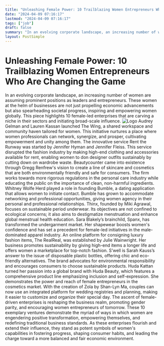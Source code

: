 ```yaml
---
title: "Unleashing Female Power: 10 Trailblazing Women Entrepreneurs Who Are Changing the Game"
date: "2024-04-09 07:16:17"
lastmod: "2024-04-09 07:16:17"
tags: ["job"]
draft: false
summary: "In an evolving corporate landscape, an increasing number of women are assuming prominent positions as leaders and entrepreneurs. These women at the helm of businesses are not just propelling economic advancements but also spearheading societal progress, inspiring and empowering women globally. This piece highlights 10 female-led enterprises that are carving a niche in their sectors and initiating broad-scale influence."
layout: PostSimple
---
```

# Unleashing Female Power: 10 Trailblazing Women Entrepreneurs Who Are Changing the Game
In an evolving corporate landscape, an increasing number of women are assuming prominent positions as leaders and entrepreneurs. These women at the helm of businesses are not just propelling economic advancements but also spearheading societal progress, inspiring and empowering women globally. This piece highlights 10 female-led enterprises that are carving a niche in their sectors and initiating broad-scale influence.
<img alt="Logo" src="https://cdn.seniorsselection.com/src_image/dc91a097b48b7e9c07a7f7b7dec33078.webp"/>
Audrey Gelman and Lauren Kassan launched The Wing, a shared workspace and community haven tailored for women. This initiative nurtures a place where women professionals can network, synergize, and prosper, cultivating empowerment and unity among them.
The innovative service Rent the Runway was started by Jennifer Hyman and Jennifer Fleiss. This service disrupted the fashion industry by making high-end clothing and accessories available for rent, enabling women to don designer outfits sustainably by cutting down on wardrobe waste.
Beautycounter came into existence through Gregg Renfrew's vision to create a line of skincare and cosmetics that are both environmentally friendly and safe for consumers. The firm works towards more rigorous regulations in the personal care industry while educating the public on the importance of clean, non-harmful ingredients.
Whitney Wolfe Herd played a role in founding Bumble, a dating application that allows women to initiate contact. Bumble has grown to accommodate networking and professional opportunities, giving women agency in their personal and professional relationships.
Thinx, founded by Miki Agrawal, focuses on sustainable period underwear. Its objectives are not confined to ecological concerns; it also aims to destigmatize menstruation and enhance global menstrual health education.
Sara Blakely’s brainchild, Spanx, has transformed the undergarment market. Her shapewear boosts women's confidence and has set a precedent for female-led initiatives in the male-dominated apparel industry.
An online platform for consigning luxury fashion items, The RealReal, was established by Julie Wainwright. Her business promotes sustainability by giving high-end items a longer life and offers women a marketplace for top-notch fashion.
S’well is Sarah Kauss’s answer to the issue of disposable plastic bottles, offering chic and eco-friendly alternatives. The brand advocates for environmental responsibility and encourages consumers to choose sustainable products.
Huda Kattan turned her passion into a global brand with Huda Beauty, which features a comprehensive product line emphasizing inclusion and self-expression. She demonstrates the power and reach of female entrepreneurs in the cosmetics market.
With the creation of Zola by Shan-Lyn Ma, couples can now use an integrated platform for wedding registries and planning, making it easier to customize and organize their special day.
The ascent of female-driven enterprises is reshaping the business realm, promoting gender parity, and encouraging women entrepreneurs of tomorrow. These 10 exemplary ventures demonstrate the myriad of ways in which women are engendering positive transformation, empowering themselves, and redefining traditional business standards. As these enterprises flourish and extend their influence, they stand as potent symbols of women's capabilities in fostering progress, shaping consumer habits, and leading the charge toward a more balanced and fair economic environment.
        